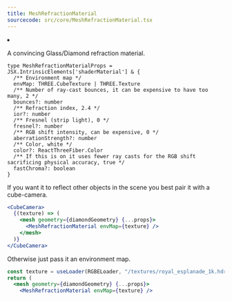 ```yaml
---
title: MeshRefractionMaterial
sourcecode: src/core/MeshRefractionMaterial.tsx
---
```


<Grid cols={4}>
  <li>
    <Codesandbox id="zqrreo" />
  </li>
</Grid>

A convincing Glass/Diamond refraction material.

```tsx
type MeshRefractionMaterialProps = JSX.IntrinsicElements['shaderMaterial'] & {
  /** Environment map */
  envMap: THREE.CubeTexture | THREE.Texture
  /** Number of ray-cast bounces, it can be expensive to have too many, 2 */
  bounces?: number
  /** Refraction index, 2.4 */
  ior?: number
  /** Fresnel (strip light), 0 */
  fresnel?: number
  /** RGB shift intensity, can be expensive, 0 */
  aberrationStrength?: number
  /** Color, white */
  color?: ReactThreeFiber.Color
  /** If this is on it uses fewer ray casts for the RGB shift sacrificing physical accuracy, true */
  fastChroma?: boolean
}
```

If you want it to reflect other objects in the scene you best pair it with a cube-camera.

```jsx
<CubeCamera>
  {(texture) => (
    <mesh geometry={diamondGeometry} {...props}>
      <MeshRefractionMaterial envMap={texture} />
    </mesh>
  )}
</CubeCamera>
```

Otherwise just pass it an environment map.

```jsx
const texture = useLoader(RGBELoader, "/textures/royal_esplanade_1k.hdr")
return (
  <mesh geometry={diamondGeometry} {...props}>
    <MeshRefractionMaterial envMap={texture} />
```

